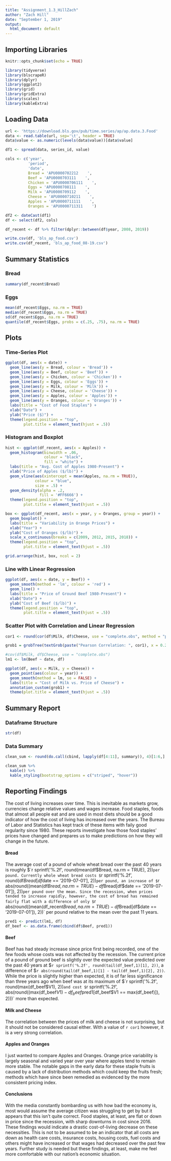 ```yaml
---
title: "Assignment_1.3_HillZach"
author: "Zach Hill"
date: "September 1, 2019"
output:
  html_document: default
---
```


## Importing Libraries

```r
knitr::opts_chunk$set(echo = TRUE)

library(tidyverse)
library(blscrapeR)
library(dplyr)
library(ggplot2)
library(grid)
library(gridExtra)
library(scales)
library(kableExtra)
```

## Loading Data

```r
url <- 'https://download.bls.gov/pub/time.series/ap/ap.data.3.Food'
data <- read.table(url, sep='\t', header = TRUE)
data$value <- as.numeric(levels(data$value))[data$value]

df1 <- spread(data, series_id, value)

cols <- c('year',
          'period',
          'date',
          Bread = 'APU0000702212    ',
          Beef = 'APU0000703111    ',
          Chicken = 'APU0000706111    ',
          Eggs = 'APU0000708111    ',
          Milk = 'APU0000709112    ',
          Cheese = 'APU0000710211    ',
          Apples = 'APU0000711111    ',
          Oranges = 'APU0000711311    ')

df2 <- dateCast(df1)
df <- select(df2, cols)

df_recent <- df %>% filter(dplyr::between(df$year, 2008, 2019))

write.csv(df, 'bls_ap_food.csv')
write.csv(df_recent, 'bls_ap_food_08-19.csv')
```

## Summary Statistics

### Bread
```r
summary(df_recent$Bread)
```

### Eggs
```r
mean(df_recent$Eggs, na.rm = TRUE)
median(df_recent$Eggs, na.rm = TRUE)
sd(df_recent$Eggs, na.rm = TRUE)
quantile(df_recent$Eggs, probs = c(.25, .75), na.rm = TRUE)
```

## Plots

### Time-Series Plot

```r
ggplot(df, aes(x = date)) +
  geom_line(aes(y = Bread, colour = 'Bread')) +
  geom_line(aes(y = Beef, colour = 'Beef')) +
  geom_line(aes(y = Chicken, colour = 'Chicken')) +
  geom_line(aes(y = Eggs, colour = 'Eggs')) +
  geom_line(aes(y = Milk, colour = 'Milk')) +
  geom_line(aes(y = Cheese, colour = 'Cheese')) +
  geom_line(aes(y = Apples, colour = 'Apples')) +
  geom_line(aes(y = Oranges, colour = 'Oranges')) +
  labs(title = "Cost of Food Staples") +
  xlab("Date") +
  ylab("Price ($)") +
  theme(legend.position = "top", 
        plot.title = element_text(hjust = .5))
```

### Histogram and Boxplot

```r
hist <- ggplot(df_recent, aes(x = Apples)) +
  geom_histogram(binwidth = .06,
                 colour = "black",
                 fill = "white") +
  labs(title = "Avg. Cost of Apples 1980-Present") +
  xlab("Price of Apples ($/lb)") +
  geom_vline(aes(xintercept = mean(Apples, na.rm = TRUE)),
             colour = "blue",
             size = .5) +
  geom_density(alpha = .2,
               fill = '#FF6666') +
  theme(legend.position = "top", 
        plot.title = element_text(hjust = .5)) 

box <- ggplot(df_recent, aes(x = year, y = Oranges, group = year)) +
  geom_boxplot() +
  labs(title = "Variability in Orange Prices") +
  xlab("Year") +
  ylab("Cost of Oranges ($/lb)") +
  scale_x_continuous(breaks = c(2009, 2012, 2015, 2018)) +
  theme(legend.position = "top", 
        plot.title = element_text(hjust = .5)) 

grid.arrange(hist, box, ncol = 2)
```

### Line with Linear Regression

```r
ggplot(df, aes(x = date, y = Beef)) +
  geom_smooth(method = 'lm', colour = 'red') +
  geom_line() +
  labs(title = "Price of Ground Beef 1980-Present") +
  xlab("Date") +
  ylab("Cost of Beef ($/lb)") +
  theme(legend.position = "top", 
        plot.title = element_text(hjust = .5))  
```

### Scatter Plot with Correlation and Linear Regression

```r
cor1 <- round(cor(df$Milk, df$Cheese, use = "complete.obs", method = "pearson"), 4)

grob1 = grobTree(textGrob(paste("Pearson Correlation: ", cor1), x = 0.21, y = 0.95))

#cov(df$Milk, df$Cheese, use = "complete.obs")
lm1 <- lm(Beef ~ date, df)

ggplot(df, aes(x = Milk, y = Cheese)) +
  geom_point(aes(colour = year)) +
  geom_smooth(method = lm, se = FALSE) +
  labs(title = "Cost of Milk vs. Price of Cheese") +
  annotation_custom(grob1) +
  theme(plot.title = element_text(hjust = .5))

```

## Summary Report

### Dataframe Structure

```r
str(df)
```

### Data Summary

```r
clean_sum <- round(do.call(cbind, lapply(df[4:11], summary)), 4)[1:6,]

clean_sum %>% 
  kable() %>% 
  kable_styling(bootstrap_options = c("striped", "hover"))
```

## Reporting Findings

The cost of living increases over time. This is inevitable as markets grow, currencies change relative values and wages increase. Food staples, foods that almost all people eat and are used in most diets should be a good indicator of how the cost of living has increased over the years. The Bureau of Labor and Statistics has kept track of these items with faily good regularity since 1980. These reports investigate how those food staples' prices have changed and prepares us to make predictions on how they will change in the future.

#### Bread

The average cost of a pound of whole wheat bread over the past 40 years is roughly $`r sprintf('%.2f', round(mean(df$Bread, na.rm = TRUE), 2))` per pound. Currently whole wheat bread costs $`r sprintf('%.2f', round(df$Bread[df$date == '2019-07-01'], 2))` per pound, an increase of $`r abs(round((mean(df$Bread, na.rm = TRUE) - df$Bread[df$date == '2019-07-01']), 2))` per pound over the mean. Since the recession, when prices tended to increase rapidly, however, the cost of bread has remained fairly flat with a difference of only $`r abs(round((mean(df_recent$Bread, na.rm = TRUE) - df$Bread[df$date == '2019-07-01']), 2))` per pound relative to the mean over the past 11 years.

```r
pred1 <- predict(lm1, df)
df_beef <- as.data.frame(cbind(df$Beef, pred1))
```

#### Beef

Beef has had steady increase since price first being recorded, one of the few foods whose costs was not affected by the recession. The current price of a pound of ground beef is slightly over the expected value predicted over the past 40 years at $`r sprintf('%.2f', round(tail(df_beef,1)[1], 2))`, a difference of $`r abs(round(tail(df_beef,1)[1] - tail(df_beef,1)[2], 2))`. While the price is slightly higher than expected, it is of far less significance than three years ago when beef was at its maximum of $`r sprintf('%.2f', round(max(df_beef$V1), 2))` and cost $`r sprintf('%.2f', abs(round((max(df_beef$V1) - df_beef$pred1[df_beef$V1 == max(df_beef)]), 2)))` more than expected.

#### Milk and Cheese

The correlation between the prices of milk and cheese is not surprising, but it should not be considered causal either. With a value of `r cor1` however, it is a very strong correlation.

#### Apples and Oranges

I just wanted to compare Apples and Oranges. Orange price variability is largely seasonal and varied year over year where apples tend to remain more stable. The notable gaps in the early data for these staple fruits is caused by a lack of distribution methods which could keep the fruits fresh; methods which have since been remedied as evidenced by the more consistent pricing index.

#### Conclusions

With the media constantly bombarding us with how bad the economy is, most would assume the average citizen was struggling to get by but it appears that this isn't quite correct. Food staples, at least, are flat or down in price since the recession, with sharp downturns in cost since 2016. These findings would indicate a drastic cost-of-living decrease on these necessities. This is not to be assumed to be an indicator that all costs are down as health care costs, insurance costs, housing costs, fuel costs and others might have increased or that wages had decreased over the past few years. Further study is needed but these findings, at least, make me feel more comfortable with our nation's economic situation.
